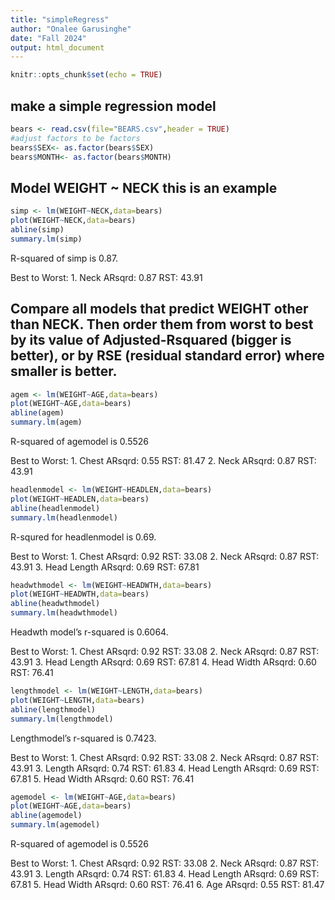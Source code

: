 ```yaml
---
title: "simpleRegress"
author: "Onalee Garusinghe"
date: "Fall 2024"
output: html_document
---
```


```r
knitr::opts_chunk$set(echo = TRUE)
```

## make a simple regression model

```r
bears <- read.csv(file="BEARS.csv",header = TRUE)
#adjust factors to be factors
bears$SEX<- as.factor(bears$SEX)
bears$MONTH<- as.factor(bears$MONTH)
```

## Model WEIGHT ~ NECK  this is an example  

```r
simp <- lm(WEIGHT~NECK,data=bears)
plot(WEIGHT~NECK,data=bears)
abline(simp)
summary.lm(simp)
```
R-squared of simp is 0.87.

Best to Worst:
1. Neck           ARsqrd: 0.87     RST: 43.91


## Compare all models that predict WEIGHT other than NECK. Then order them from worst to best by its value of Adjusted-Rsquared (bigger is better), or by RSE (residual standard error) where smaller is better. 

```r
agem <- lm(WEIGHT~AGE,data=bears)
plot(WEIGHT~AGE,data=bears)
abline(agem)
summary.lm(agem)
```
R-squared of agemodel is 0.5526

Best to Worst:
1. Chest          ARsqrd: 0.55     RST: 81.47
2. Neck           ARsqrd: 0.87     RST: 43.91


```r
headlenmodel <- lm(WEIGHT~HEADLEN,data=bears)
plot(WEIGHT~HEADLEN,data=bears)
abline(headlenmodel)
summary.lm(headlenmodel)
```

R-squred for headlenmodel is 0.69.

Best to Worst:
1. Chest          ARsqrd: 0.92     RST: 33.08
2. Neck           ARsqrd: 0.87     RST: 43.91
3. Head Length    ARsqrd: 0.69     RST: 67.81

```r
headwthmodel <- lm(WEIGHT~HEADWTH,data=bears)
plot(WEIGHT~HEADWTH,data=bears)
abline(headwthmodel)
summary.lm(headwthmodel)
```
Headwth model's r-squared is 0.6064.

Best to Worst:
1. Chest          ARsqrd: 0.92     RST: 33.08
2. Neck           ARsqrd: 0.87     RST: 43.91
3. Head Length    ARsqrd: 0.69     RST: 67.81
4. Head Width     ARsqrd: 0.60     RST: 76.41

```r
lengthmodel <- lm(WEIGHT~LENGTH,data=bears)
plot(WEIGHT~LENGTH,data=bears)
abline(lengthmodel)
summary.lm(lengthmodel)
```

Lengthmodel's r-squared is 0.7423.

Best to Worst:
1. Chest          ARsqrd: 0.92     RST: 33.08
2. Neck           ARsqrd: 0.87     RST: 43.91
3. Length         ARsqrd: 0.74     RST: 61.83
4. Head Length    ARsqrd: 0.69     RST: 67.81
5. Head Width     ARsqrd: 0.60     RST: 76.41

```r
agemodel <- lm(WEIGHT~AGE,data=bears)
plot(WEIGHT~AGE,data=bears)
abline(agemodel)
summary.lm(agemodel)
```
R-squared of agemodel is 0.5526

Best to Worst:
1. Chest          ARsqrd: 0.92     RST: 33.08
2. Neck           ARsqrd: 0.87     RST: 43.91
3. Length         ARsqrd: 0.74     RST: 61.83
4. Head Length    ARsqrd: 0.69     RST: 67.81
5. Head Width     ARsqrd: 0.60     RST: 76.41
6. Age            ARsqrd: 0.55     RST: 81.47